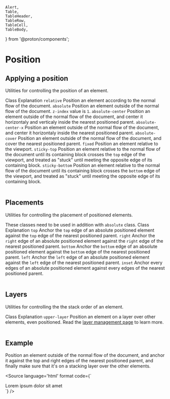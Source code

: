     Alert,
    Table,
    TableHeader,
    TableRow,
    TableCell,
    TableBody,
} from '@proton/components';

<Meta title={getTitle(__filename)} />

# Position

## Applying a position

Utilities for controlling the position of an element.

<Table className="color-norm">
    <TableHeader>
        <TableRow>
            <TableCell type="header">
                Class
            </TableCell>
            <TableCell type="header" className="w75">
                Explanation
            </TableCell>
        </TableRow>
    </TableHeader>
    <TableBody>
        <TableRow>
            <TableCell>
                <code>relative</code>
            </TableCell>
            <TableCell>
                Position an element according to the normal flow of the document.
            </TableCell>
        </TableRow>
        <TableRow>
            <TableCell>
                <code>absolute</code>
            </TableCell>
            <TableCell>
                Position an element outside of the normal flow of the document. <code>z-index</code> value is <code>1</code>.
            </TableCell>
        </TableRow>
        <TableRow>
            <TableCell>
                <code>absolute-center</code>
            </TableCell>
            <TableCell>
                Position an element outside of the normal flow of the document, and center it horizontaly and verticaly inside the nearest positioned parent.
            </TableCell>
        </TableRow>
        <TableRow>
            <TableCell>
                <code>absolute-center-x</code>
            </TableCell>
            <TableCell>
                Position an element outside of the normal flow of the document, and center it horizontaly inside the nearest positioned parent.
            </TableCell>
        </TableRow>
        <TableRow>
            <TableCell>
                <code>absolute-cover</code>
            </TableCell>
            <TableCell>
                Position an element outside of the normal flow of the document, and cover the nearest positioned parent.
            </TableCell>
        </TableRow>
        <TableRow>
            <TableCell>
                <code>fixed</code>
            </TableCell>
            <TableCell>
                Position an element relative to the viewport.
            </TableCell>
        </TableRow>
        <TableRow>
            <TableCell>
                <code>sticky-top</code>
            </TableCell>
            <TableCell>
                Position an element relative to the normal flow of the document until its containing block crosses the <code>top</code> edge of the viewport, and treated as "stuck" until meeting the opposite edge of its containing block.
            </TableCell>
        </TableRow>
        <TableRow>
            <TableCell>
                <code>sticky-bottom</code>
            </TableCell>
            <TableCell>
                Position an element relative to the normal flow of the document until its containing block crosses the <code>bottom</code> edge of the viewport, and treated as "stuck" until meeting the opposite edge of its containing block.
            </TableCell>
        </TableRow>
    </TableBody>
</Table>

## Placements

Utilities for controlling the placement of positioned elements.

<Alert type="info">
    These classes need to be used in addition with <code>absolute</code> class.
</Alert>

<Table className="color-norm">
    <TableHeader>
        <TableRow>
            <TableCell type="header">
                Class
            </TableCell>
            <TableCell type="header" className="w75">
                Explanation
            </TableCell>
        </TableRow>
    </TableHeader>
    <TableBody>
        <TableRow>
            <TableCell>
                <code>top</code>
            </TableCell>
            <TableCell>
                Anchor the <code>top</code> edge of an absolute positioned element against the <code>top</code> edge of the nearest positioned parent.
            </TableCell>
        </TableRow>
        <TableRow>
            <TableCell>
                <code>right</code>
            </TableCell>
            <TableCell>
                Anchor the <code>right</code> edge of an absolute positioned element against the <code>right</code> edge of the nearest positioned parent.
            </TableCell>
        </TableRow>
        <TableRow>
            <TableCell>
                <code>bottom</code>
            </TableCell>
            <TableCell>
                Anchor the <code>bottom</code> edge of an absolute positioned element against the <code>bottom</code> edge of the nearest positioned parent.
            </TableCell>
        </TableRow>
        <TableRow>
            <TableCell>
                <code>left</code>
            </TableCell>
            <TableCell>
                Anchor the <code>left</code> edge of an absolute positioned element against the <code>left</code> edge of the nearest positioned parent.
            </TableCell>
        </TableRow>
        <TableRow>
            <TableCell>
                <code>inset</code>
            </TableCell>
            <TableCell>
                Anchor every edges of an absolute positioned element against every edges of the nearest positioned parent.
            </TableCell>
        </TableRow>
    </TableBody>
</Table>

## Layers

Utilities for controlling the the stack order of an element.

<Table className="color-norm">
    <TableHeader>
        <TableRow>
            <TableCell type="header">
                Class
            </TableCell>
            <TableCell type="header" className="w75">
                Explanation
            </TableCell>
        </TableRow>
    </TableHeader>
    <TableBody>
        <TableRow>
            <TableCell>
                <code>upper-layer</code>
            </TableCell>
            <TableCell>
                Position an element on a layer over other elements, even positioned. Read the <a href="?path=/docs/core-concepts-layers-management--page">layer management page</a> to learn more.
            </TableCell>
        </TableRow>
    </TableBody>
</Table>

## Example

Position an element outside of the normal flow of the document, and anchor it against the top and right edges of the nearest positioned parent, and finally make sure that it's on a stacking layer over the other elements.

<Source
    language='html'
    format
    code={`
<div className="absolute top right upper-layer">Lorem ipsum dolor sit amet</div>
`}
/>
